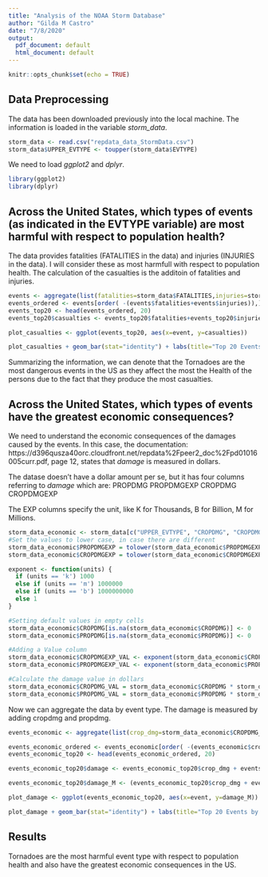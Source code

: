 ```yaml
---
title: "Analysis of the NOAA Storm Database"
author: "Gilda M Castro"
date: "7/8/2020"
output:
  pdf_document: default
  html_document: default
---
```


```r
knitr::opts_chunk$set(echo = TRUE)
```

## Data Preprocessing
The data has been downloaded previously into the local machine. The information is loaded in the variable _storm_data_.
```r
storm_data <- read.csv("repdata_data_StormData.csv")
storm_data$UPPER_EVTYPE <- toupper(storm_data$EVTYPE)
```

We need to load _ggplot2_ and _dplyr_.
```r
library(ggplot2)
library(dplyr)
```

## Across the United States, which types of events (as indicated in the EVTYPE variable) are most harmful with respect to population health?

The data provides fatalities (FATALITIES in the data) and injuries (INJURIES in the data). I will consider these as most harmfull with respect to population health.
The calculation of the casualties is the additoin of fatalities and injuries.

```r
events <- aggregate(list(fatalities=storm_data$FATALITIES,injuries=storm_data$INJURIES) , by= list(event=storm_data$UPPER_EVTYPE), FUN = sum)
events_ordered <- events[order( -(events$fatalities+events$injuries)),]
events_top20 <- head(events_ordered, 20)
events_top20$casualties <- events_top20$fatalities+events_top20$injuries

plot_casualties <- ggplot(events_top20, aes(x=event, y=casualties))

plot_casualties + geom_bar(stat="identity") + labs(title="Top 20 Events by Casualties", x= "Event type", y= "Counts") + theme(axis.text.x = element_text(angle = 90, hjust = 1))

```

Summarizing the information, we can denote that the Tornadoes are the most dangerous events in the US as they affect the most the Health of the persons due to the fact that they produce the most casualties.

## Across the United States, which types of events have the greatest economic consequences?

We need to understand the economic consequences of the damages caused by the events. In this case, the documentation: https://d396qusza40orc.cloudfront.net/repdata%2Fpeer2_doc%2Fpd01016005curr.pdf, page 12, states that _damage_ is measured in dollars.

The datase doesn't have a dollar amount per se, but it has four columns referring to 
_damage_ which are: 
PROPDMG
PROPDMGEXP
CROPDMG
CROPDMGEXP

The EXP columns specify the unit, like K for Thousands, B for Billion, M for Millions.

```r
storm_data_economic <- storm_data[c("UPPER_EVTYPE", "CROPDMG", "CROPDMGEXP", "PROPDMG", "PROPDMGEXP")]
#Set the values to lower case, in case there are different
storm_data_economic$PROPDMGEXP = tolower(storm_data_economic$PROPDMGEXP)
storm_data_economic$CROPDMGEXP = tolower(storm_data_economic$CROPDMGEXP)

exponent <- function(units) { 
  if (units == 'k') 1000 
  else if (units == 'm') 1000000 
  else if (units == 'b') 1000000000  
  else 1
}

#Setting default values in empty cells
storm_data_economic$CROPDMG[is.na(storm_data_economic$CROPDMG)] <- 0
storm_data_economic$PROPDMG[is.na(storm_data_economic$PROPDMG)] <- 0

#Adding a Value column
storm_data_economic$CROPDMGEXP_VAL <- exponent(storm_data_economic$CROPDMGEXP)
storm_data_economic$PROPDMGEXP_VAL <- exponent(storm_data_economic$PROPDMGEXP)

#Calculate the damage value in dollars
storm_data_economic$CROPDMG_VAL = storm_data_economic$CROPDMG * storm_data_economic$CROPDMGEXP_VAL
storm_data_economic$PROPDMG_VAL = storm_data_economic$PROPDMG * storm_data_economic$PROPDMGEXP_VAL

```

Now we can aggregate the data by event type. The damage is measured by adding cropdmg and propdmg.

```r

events_economic <- aggregate(list(crop_dmg=storm_data_economic$CROPDMG_VAL,prop_dmg=storm_data_economic$PROPDMG_VAL) , by= list(event=storm_data_economic$UPPER_EVTYPE), FUN = sum)

events_economic_ordered <- events_economic[order( -(events_economic$crop_dmg+events_economic$prop_dmg)),]
events_economic_top20 <- head(events_economic_ordered, 20)

events_economic_top20$damage <- events_economic_top20$crop_dmg + events_economic_top20$prop_dmg

events_economic_top20$damage_M <- (events_economic_top20$crop_dmg + events_economic_top20$prop_dmg) / 1000000

plot_damage <- ggplot(events_economic_top20, aes(x=event, y=damage_M))

plot_damage + geom_bar(stat="identity") + labs(title="Top 20 Events by Economic Consequences", x= "Event type", y= "Million Dollars") + theme(axis.text.x = element_text(angle = 90, hjust = 1))

```

## Results
Tornadoes are the most harmful event type with respect to population health and  also have the greatest economic consequences in the US.
